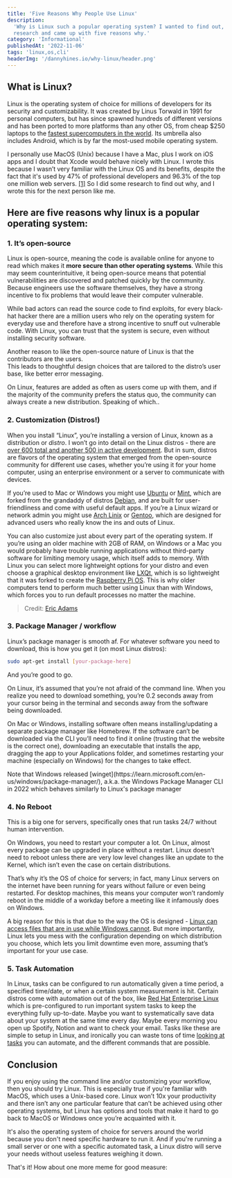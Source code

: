 ```yaml
---
title: 'Five Reasons Why People Use Linux'
description:
  'Why is Linux such a popular operating system? I wanted to find out, so I did some
  research and came up with five reasons why.'
category: 'Informational'
publishedAt: '2022-11-06'
tags: 'linux,os,cli'
headerImg: '/dannyhines.io/why-linux/header.png'
---
```


## What is Linux?

Linux is the operating system of choice for millions of developers for its security and
customizability. It was created by Linus Torwald in 1991 for personal computers, but has
since spawned hundreds of different versions and has been ported to more platforms than any
other OS, from cheap $250 laptops to the
[fastest supercomputers in the world](https://web.archive.org/web/20171114211600/http://www.zdnet.com/article/linux-totally-dominates-supercomputers/).
Its umbrella also includes Android, which is by far the most-used mobile operating system.

I personally use MacOS (Unix) because I have a Mac, plus I work on iOS apps and I doubt that
Xcode would behave nicely with Linux. I wrote this because I wasn’t very familiar with the
Linux OS and its benefits, despite the fact that it's used by 47% of professional developers
and 96.3% of the top one million web servers.
[[1]](https://truelist.co/blog/linux-statistics/) So I did some research to find out why,
and I wrote this for the next person like me.

## Here are five reasons why linux is a popular operating system:

### 1. It’s open-source

Linux is open-source, meaning the code is available online for anyone to read which makes it
**more secure than other operating systems**. While this may seem counterintuitive, it being
open-source means that potential vulnerabilities are discovered and patched quickly by the
community. Because engineers use the software themselves, they have a strong incentive to
fix problems that would leave their computer vulnerable.

<CloudinaryImg
  mdx
  publicId='/dannyhines.io/why-linux/windows-linux-mac-meme_vv85uh'
  alt='Windows Linux Mac meme'
  width={625}
  height={287}
/>

While bad actors can read the source code to find exploits, for every black-hat hacker there
are a million users who rely on the operating system for everyday use and therefore have a
strong incentive to snuff out vulnerable code. With Linux, you can trust that the system is
secure, even without installing security software.

Another reason to like the open-source nature of Linux is that the contributors are the
users.  
This leads to thoughtful design choices that are tailored to the distro’s user base, like
better error messaging.

<MdxRow>
  <MdxCol>
    <CloudinaryImg
      mdx
      publicId='/dannyhines.io/why-linux/windows-error_bww55a.png'
      alt='Windows error'
      width={1263}
      height={640}
    />
  </MdxCol>
  <MdxCol>
    <CloudinaryImg
      mdx
      publicId='/dannyhines.io/why-linux/linux-error_eev5o8.png'
      alt='Linux error'
      width={1024}
      height={768}
    />
  </MdxCol>
</MdxRow>

On Linux, features are added as often as users come up with them, and if the majority of the
community prefers the status quo, the community can always create a new distribution.
Speaking of which..

### 2. Customization (Distros!)

When you install “Linux”, you’re installing a version of Linux, known as a distribution or
_distro_. I won’t go into detail on the Linux distros - there are
[over 600 total and another 500 in active development](https://www.tecmint.com/linux-distro-for-power-users/).
But in sum, distros are flavors of the operating system that emerged from the open-source
community for different use cases, whether you’re using it for your home computer, using an
enterprise environment or a server to communicate with devices.

If you’re used to Mac or Windows you might use [Ubuntu](https://ubuntu.com/download/desktop)
or [Mint](https://linuxmint.com/), which are forked from the grandaddy of distros
[Debian](https://www.debian.org/), and are built for user-friendliness and come with useful
default apps. If you’re a Linux wizard or network admin you might use
[Arch Linix](https://www.archlinux.org/) or [Gentoo](https://www.gentoo.org/), which are
designed for advanced users who really know the ins and outs of Linux.

You can also customize just about every part of the operating system. If you’re using an
older machine with 2GB of RAM, on Windows or a Mac you would probably have trouble running
applications without third-party software for limiting memory usage, which itself adds to
memory. With Linux you can select more lightweight options for your distro and even choose a
graphical desktop environment like
[LXQt](https://redirect.viglink.com/?format=go&jsonp=vglnk_166777421243610&key=eac202ea7a96cf485281d6c4ffa2069e&libId=la5xi15s0103es17000DL5r4yqrec&loc=https%3A%2F%2Fwww.makeuseof.com%2Ftag%2Fbest-lean-linux-desktop-environment-lxde-vs-xfce-vs-mate%2F&ccpaConsent=1---&v=1&opt=true&optExText=false&out=https%3A%2F%2Flxqt-project.org%2F&ref=https%3A%2F%2Fwww.makeuseof.com%2Ftag%2Flinux-windows-ram%2F&title=The%20Best%20Lean%20Linux%20Desktop%20Environment%3A%20LXDE%20vs.%20Xfce%20vs.%20MATE&txt=LXQt),
which is so lightweight that it was forked to create the
[Raspberry Pi OS](https://www.raspberrypi.com/software/). This is why older computers tend
to perform much better using Linux than with Windows, which forces you to run default
processes no matter the machine.

<CloudinaryImg
  mdx
  publicId='/dannyhines.io/why-linux/distros_mvwedo.jpg'
  alt='44 different Linux distros'
  width={1200}
  height={486}
/>

> Credit:
> [Eric Adams](https://www.forbes.com/sites/jasonevangelho/2019/11/05/my-search-for-the-perfect-linux-os-just-ended--with-an-unexpected-surprise/)

### 3. Package Manager / workflow

Linux’s package manager is smooth af. For whatever software you need to download, this is
how you get it (on most Linux distros):

```bash
sudo apt-get install [your-package-here]
```

And you’re good to go.

On Linux, it’s assumed that you’re not afraid of the command line. When you realize you need
to download something, you’re 0.2 seconds away from your cursor being in the terminal and
seconds away from the software being downloaded.

On Mac or Windows, installing software often means installing/updating a separate package
manager like Homebrew. If the software can’t be downloaded via the CLI you’ll need to find
it online (trusting that the website is the correct one), downloading an executable that
installs the app, dragging the app to your Applications folder, and sometimes restarting
your machine (especially on Windows) for the changes to take effect.

<GrayBox>
  Note that Windows released
  [winget](https://learn.microsoft.com/en-us/windows/package-manager/), a.k.a. the Windows
  Package Manager CLI in 2022 which behaves similarly to Linux's package manager
</GrayBox>

### 4. No Reboot

This is a big one for servers, specifically ones that run tasks 24/7 without human
intervention.

On Windows, you need to restart your computer a lot. On Linux, almost every package can be
upgraded in place without a restart. Linux doesn’t need to reboot unless there are very low
level changes like an update to the Kernel, which isn’t even the case on certain
distributions.

That’s why it’s the OS of choice for servers; in fact, many Linux servers on the internet
have been running for years without failure or even being restarted. For desktop machines,
this means your computer won’t randomly reboot in the middle of a workday before a meeting
like it infamously does on Windows.

A big reason for this is that due to the way the OS is designed -
[Linux can access files that are in use while Windows cannot](https://www.reddit.com/r/linux/comments/t2gf9p/why_do_people_say_you_dont_need_to_restart_linux/hymuoff/).
But more importantly, Linux lets you mess with the configuration depending on which
distribution you choose, which lets you limit downtime even more, assuming that’s important
for your use case.

### 5. Task Automation

<CloudinaryImg
  mdx
  publicId='dannyhines.io/why-linux/linux-one-liners_godyfx'
  alt='Linux one liners'
  width={2868}
  height={1378}
/>

In Linux, tasks can be configured to run automatically given a time period, a specified
time/date, or when a certain system measurement is hit. Certain distros come with automation
out of the box, like
[Red Hat Enterprise Linux](https://access.redhat.com/documentation/en-us/red_hat_enterprise_linux/4/html/system_administration_guide/automated_tasks)
which is pre-configured to run important system tasks to keep the everything fully
up-to-date. Maybe you want to systematically save data about your system at the same time
every day. Maybe every morning you open up Spotify, Notion and want to check your email.
Tasks like these are simple to setup in Linux, and ironically you can waste tons of time
[looking at tasks](https://linuxhandbook.com/bash-automation/) you can automate, and the
different commands that are possible.

## Conclusion

If you enjoy using the command line and/or customizing your workflow, then you should try
Linux. This is especially true if you're familiar with MacOS, which uses a Unix-based core.
Linux won’t 10x your productivity and there isn’t any one particular feature that can’t be
achieved using other operating systems, but Linux has options and tools that make it hard to
go back to MacOS or Windows once you’re acquainted with it.

It's also the operating system of choice for servers around the world because you don't need
specific hardware to run it. And if you're running a small server or one with a specific
automated task, a Linux distro will serve your needs without useless features weighing it
down.

That's it! How about one more meme for good measure:

<CloudinaryImg
  mdx
  publicId='dannyhines.io/why-linux/linux-windows-meme_rtawot.jpg'
  alt='Linux Windows meme'
  width={577}
  height={433}
/>
